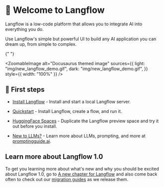
# 👋 Welcome to Langflow

Langflow is a low-code platform that allows you to integrate AI into everything you do.

Use Langflow's simple but powerful UI to build any AI application you can dream up, from simple to complex.

{" "}

<ZoomableImage
  alt="Docusaurus themed image"
  sources={{
    light: "img/new_langflow_demo.gif",
    dark: "img/new_langflow_demo.gif",
  }}
  style={{ width: "100%" }}
/>

## 🚀 First steps

* [Install Langflow](/getting-started/install) - Install and start a local Langflow server.

* [Quickstart](/getting-started/quickstart) - Install Langflow, create a flow, and run it.

* [HuggingFace Spaces](/getting-started/huggingface-spaces) - Duplicate the Langflow preview space and try it out before you install.

* [New to LLMs?](/getting-started/new-to-llms) - Learn more about LLMs, prompting, and more at [promptingguide.ai](https://promptingguide.ai).

## Learn more about Langflow 1.0

To get you learning more about what's new and why you should be excited about Langflow 1.0,
go to [A new chapter for Langflow](/whats-new/a-new-chapter-langflow) and also come back often
to check out our [migration guides](/whats-new/migrating-to-one-point-zero) as we release them.
